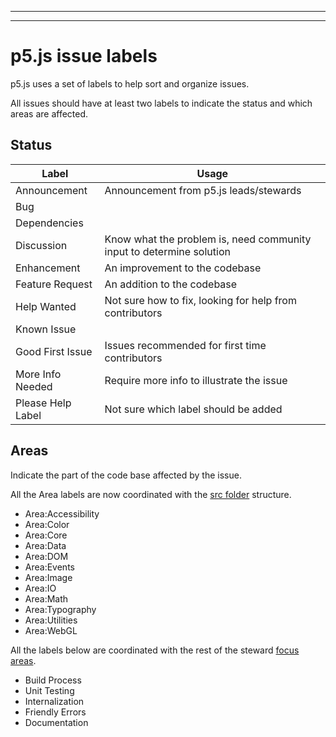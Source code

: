 
  ---
  
  ---
  # p5.js issue labels

p5.js uses a set of labels to help sort and organize issues.

All issues should have at least two labels to indicate the status and which areas are affected. 

## Status

| Label             | Usage                                                                |
| ----------------- | -------------------------------------------------------------------- |
| Announcement      | Announcement from p5.js leads/stewards                               |
| Bug               |                                                                      |
| Dependencies      |                                                                      |
| Discussion        | Know what the problem is, need community input to determine solution |
| Enhancement       | An improvement to the codebase                                       |
| Feature Request   | An addition to the codebase                                          |
| Help Wanted       | Not sure how to fix, looking for help from contributors              |
| Known Issue       |                                                                      |
| Good First Issue  | Issues recommended for first time contributors                       |
| More Info Needed  | Require more info to illustrate the issue                            |
| Please Help Label | Not sure which label should be added                                 |


## Areas
Indicate the part of the code base affected by the issue.

All the Area labels are now coordinated with the  [src folder](https://github.com/processing/p5.js/tree/main/src) structure.
* Area:Accessibility
* Area:Color
* Area:Core
* Area:Data
* Area:DOM
* Area:Events
* Area:Image 
* Area:IO 
* Area:Math 
* Area:Typography
* Area:Utilities
* Area:WebGL

All the labels below are coordinated with the rest of the steward [focus areas](https://github.com/processing/p5.js#stewards).
* Build Process
* Unit Testing
* Internalization
* Friendly Errors
* Documentation


  